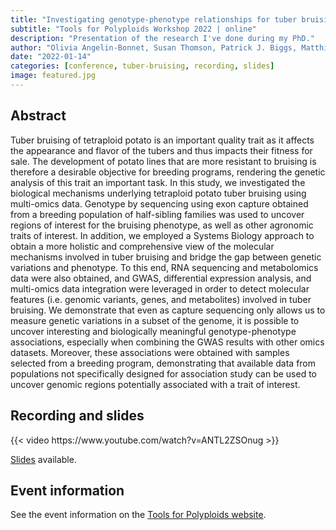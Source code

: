 ```yaml
---
title: "Investigating genotype-phenotype relationships for tuber bruising in autotetraploid potatoes"
subtitle: "Tools for Polyploids Workshop 2022 | online"
description: "Presentation of the research I've done during my PhD."
author: "Olivia Angelin-Bonnet, Susan Thomson, Patrick J. Biggs, Matthieu Vignes and Samantha Baldwin"
date: "2022-01-14"
categories: [conference, tuber-bruising, recording, slides]
image: featured.jpg
---
```


## Abstract

Tuber bruising of tetraploid potato is an important quality trait as it affects the appearance and flavor of the tubers and thus impacts their fitness for sale. The development of potato lines that are more resistant to bruising is therefore a desirable objective for breeding programs, rendering the genetic analysis of this trait an important task. In this study, we investigated the biological mechanisms underlying tetraploid potato tuber bruising using multi-omics data. Genotype by sequencing using exon capture obtained from a breeding population of half-sibling families was used to uncover regions of interest for the bruising phenotype, as well as other agronomic traits of interest. In addition, we employed a Systems Biology approach to obtain a more holistic and comprehensive view of the molecular mechanisms involved in tuber bruising and bridge the gap between genetic variations and phenotype. To this end, RNA sequencing and metabolomics data were also obtained, and GWAS, differential expression analysis, and multi-omics data integration were leveraged in order to detect molecular features (i.e. genomic variants, genes, and metabolites) involved in tuber bruising. We demonstrate that even as capture sequencing only allows us to measure genetic variations in a subset of the genome, it is possible to uncover interesting and biologically meaningful genotype-phenotype associations, especially when combining the GWAS results with other omics datasets. Moreover, these associations were obtained with samples selected from a breeding program, demonstrating that available data from populations not specifically designed for association study can be used to uncover genomic regions potentially associated with a trait of interest.

## Recording and slides

{{< video https://www.youtube.com/watch?v=ANTL2ZSOnug >}}

[Slides](https://www.polyploids.org/sites/default/files/2022-01/TFP2022_slides_angelin_bonnet.pdf) available.

## Event information

See the event information on the [Tools for Polyploids website](https://www.polyploids.org/workshop-2022).
